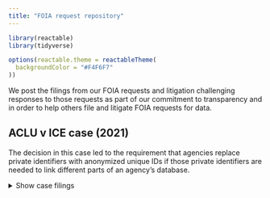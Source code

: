 ```yaml
---
title: "FOIA request repository"
---
```


```r
library(reactable)
library(tidyverse)

options(reactable.theme = reactableTheme(
  backgroundColor = "#F4F6F7"
))
```

We post the filings from our FOIA requests and litigation challenging responses to those requests as part of our commitment to transparency and in order to help others file and litigate FOIA requests for data. 

## ACLU v ICE case (2021)

The decision in this case led to the requirement that agencies replace private identifiers with anonymized unique IDs if those private identifiers are needed to link different parts of an agency's database.

<details>
<summary>Show case filings</summary>

```r
tibble::tribble(
  ~filename, ~Court, ~Type, ~Filing, ~Date,
  "1 Appellate Briefing_ACLU Opening Brief.pdf", "2nd Circuit Court of Appeals", "Appellate Briefing", "ACLU Opening Brief", as.Date("2021-08-20"),
  "2 Appellate Briefing_Govt Response Brief.pdf", "2nd Circuit Court of Appeals", "Appellate Briefing", "Government Response Brief", as.Date("2021-11-19"), 
  "3 Appellate Briefing_ACLU Reply Brief.pdf", "2nd Circuit Court of Appeals", "Appellate Briefing", "ACLU Reply Brief", as.Date("2021-12-27"), 
  "4 Record_Joint Appendix.pdf", "2nd Circuit Court of Appeals", "Record", "Joint Appendix", as.Date("2021-08-20"), 
  "5 Opinions_District Court Opinion.pdf", "Federal District Court, Southern District of NY", "Opinion", "District Court Opinion", as.Date("2021-03-10"), 
  "6 Dist Court Briefing_Govt MSJ Dkt 31.pdf", "Federal District Court, Southern District of NY", "District Court Briefing", "Government Motion for Summary Judgement, Docket 31", as.Date("2020-05-07"), 
  "7 Dist Court Briefing_ACLU Cross MSJ Dkt 34.pdf", "Federal District Court, Southern District of NY", "District Court Briefing", "ACLU Cross Motion for Summary Judgement, Docket 34", as.Date("2020-06-18"), 
  "8 Dist Court Briefing_Govt Reply Dkt 39.pdf", "Federal District Court, Southern District of NY", "District Court Briefing", "Government Reply Docket 39", as.Date("2020-07-16"), 
  "9 Dist Court Briefing_ACLU Reply Dkt 41.pdf", "Federal District Court, Southern District of NY", "District Court Briefing", "ACLU Reply Docket 41", as.Date("2020-08-13"), 
  "10 2021.08.27.0037 AMICUS BRIEF, HLS Cyberlaw Clinic.pdf", "2nd Circuit Court of Appeals", "Amicus Brief", "Harvard Law School Cyberlaw Clinic", as.Date("2021-08-27"), 
  "11 2021.08.27.0039 AMICUS BRIEF - American Immigration Council, CREW, USIPC, NIJC, NIPNLG, RAICES, et al).pdf", "2nd Circuit Court of Appeals",  "Amicus Brief", "American Immigration Council, CREW, USIPC, NIJC, NIPNLG, RAICES, et al.",  as.Date("2021-08-27"),
  "12 2021.08.27.0042 AMICUS BRIEF - Electronic Frontier Foundation.pdf", "2nd Circuit Court of Appeals", "Amicus Brief", "Electronic Frontier Foundation", as.Date("2021-08-27")
) |> 
  mutate(Filing = glue::glue("<a href='/foia/aclu-v-ice/{filename}'>{Filing}</a>")) |> 
  # filter to just get the detainers by type
  arrange(Date) |>
  transmute(Type, Filing, Date = format(Date, "%b. %d, %Y"), Court) |> 
  reactable::reactable(pagination = FALSE, columns = list(
    Type = colDef(minWidth = 50),
    Filing = colDef(minWidth = 100, html = TRUE),
    Date = colDef(minWidth = 40),
    Court = colDef(minWidth = 75)
  ))
```

</details>
